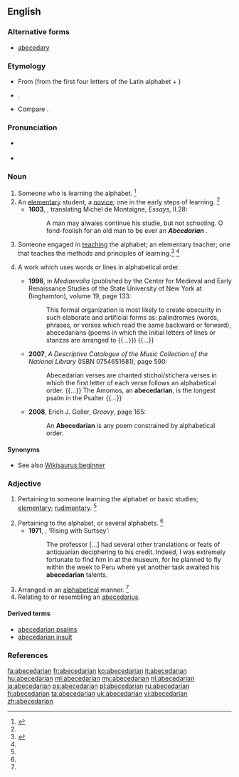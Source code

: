 {{also|Abecedarian}}
==English==

===Alternative forms===
* [[abecedary]]

===Etymology===
* From {{etyl|LL.}} {{term|abecedarius}} (from the first four letters of the Latin alphabet + {{term|-arius|lang=la}})
* {{suffix|abecedary|an}}. 
* Compare {{term|abecedary}}.

===Pronunciation===
* {{a|UK}} {{IPA|/eɪ.biː.siːˈdɛː.ɹɪ.ən/}}
* {{a|US}} {{IPA|/ˌeɪ.biˌsiˈdɛ.ɹi.ən/|/ˌeɪ.biˌsiˈdæɹ.i.ən/}}

===Noun===
{{en-noun}}
{{examples-right|sense=rhetoric|examples=He knew the rhetorical devices, from abecedarian, battologia, and contentio, all the way to zeugma}}
# Someone who is learning the alphabet. {{defdate|Early 17<sup>th</sup> century.}}<ref name=SOED>{{reference-book | last =| first = | authorlink =  | coauthors =  | editor =Brown, Lesley  | others =  | title = The Shorter Oxford English Dictionary | origdate =  | origyear = 1933| origmonth =  | url =  | format =  | accessdate =  | accessyear =  | accessmonth =  | edition = 5th | date =  | year =2003| month =  | publisher =Oxford University Press  | location =Oxford, UK | language =  | id =  | doi = | isbn =978-0-19-860575-7 | lccn = | ol = | pages =3| chapter =  | chapterurl =  | quote =}}</ref>
# An [[elementary]] student, a [[novice]]; one in the early steps of learning. {{defdate|Early 17<sup>th</sup> century.}}<ref name=SOED/>
#*'''1603''', {{w|John Florio}}, translating Michel de Montaigne, ''Essays'', II.28:
#*:A man may alwaies continue his studie, but not schooling. O fond-foolish for an old man to be ever an '''''Abcedarian''''' {{transterm|abecedaire}}.
# {{context|archaic}} Someone engaged in [[teaching]] the alphabet; an elementary teacher; one that teaches the methods and principles of learning.<ref>{{reference-book | last =| first = | authorlink =  | coauthors =  | editor =Gove, Philip Babcock    | others =  | title = Webster's Third International Dictionary of the English Language Unabridged | origdate =  | origyear = 1909 | origmonth =  | url =  | format =  | accessdate =  | accessyear =  | accessmonth =  | edition =  | date =  | year =1976  | month =  | publisher =G. & C. Merriam Co.  | location = Springfield, MA | language =  | id =  | doi = | isbn =0-87779-101-5 | lccn = | ol = | pages =2| chapter =  | chapterurl =  | quote =}}</ref> {{defdate|Early 17<sup>th</sup> century.}}<ref name=SOED/>
# {{rhetoric}} A work which uses words or lines in alphabetical order.
#* '''1996''', in ''Mediaevalia'' (published by the Center for Medieval and Early Renaissance Studies of the State University of New York at Binghamton), volume 19, page 133:
#*: This formal organization is most likely to create obscurity in such elaborate and artificial forms as: palindromes (words, phrases, or verses which read the same backward or forward), abecedarians (poems in which the initial letters of lines or stanzas are arranged to {{...}}) {{...}}
#* '''2007''', ''A Descriptive Catalogue of the Music Collection of the National Library'' (ISBN 0754651681), page 590:
#*: Abecedarian verses are chanted stichoi/stichera verses in which the first letter of each verse follows an alphabetical order. {{...}} The Amomos, an '''abecedarian''', is the longest psalm in the Psalter {{...}}
#* '''2008''', Erich J. Goller, ''Groovy'', page 165:
#*: An '''Abecedarian''' is any poem constrained by alphabetical order. 

====Synonyms====
* See also [[Wikisaurus:beginner]]

===Adjective===
{{en-adj}}

# {{context|now|_|rare}} Pertaining to someone learning the alphabet or basic studies; [[elementary]]; [[rudimentary]]. {{defdate|Mid 17<sup>th</sup> century.}}<ref name=SOED/>
# Pertaining to the alphabet, or several alphabets. {{defdate|Mid 17<sup>th</sup> century.}}<ref name=SOED/>
#*'''1971''', {{w|Brian Lumley}}, ‘Rising with Surtsey’:
#*:The professor [...] had several other translations or feats of antiquarian deciphering to his credit. Indeed, I was extremely fortunate to find him in at the museum, for he planned to fly within the week to Peru where yet another task awaited his '''abecedarian''' talents. 
# Arranged in an [[alphabetical]] manner. {{defdate|Mid 17<sup>th</sup> century.}}<ref name=SOED/>
# Relating to or resembling an [[abecedarius]].

====Derived terms====
* [[abecedarian psalms]]
* [[abecedarian insult]]

===References===
<references/>

[[fa:abecedarian]]
[[fr:abecedarian]]
[[ko:abecedarian]]
[[it:abecedarian]]
[[hu:abecedarian]]
[[ml:abecedarian]]
[[my:abecedarian]]
[[nl:abecedarian]]
[[ja:abecedarian]]
[[ps:abecedarian]]
[[pl:abecedarian]]
[[ru:abecedarian]]
[[fi:abecedarian]]
[[ta:abecedarian]]
[[uk:abecedarian]]
[[vi:abecedarian]]
[[zh:abecedarian]]